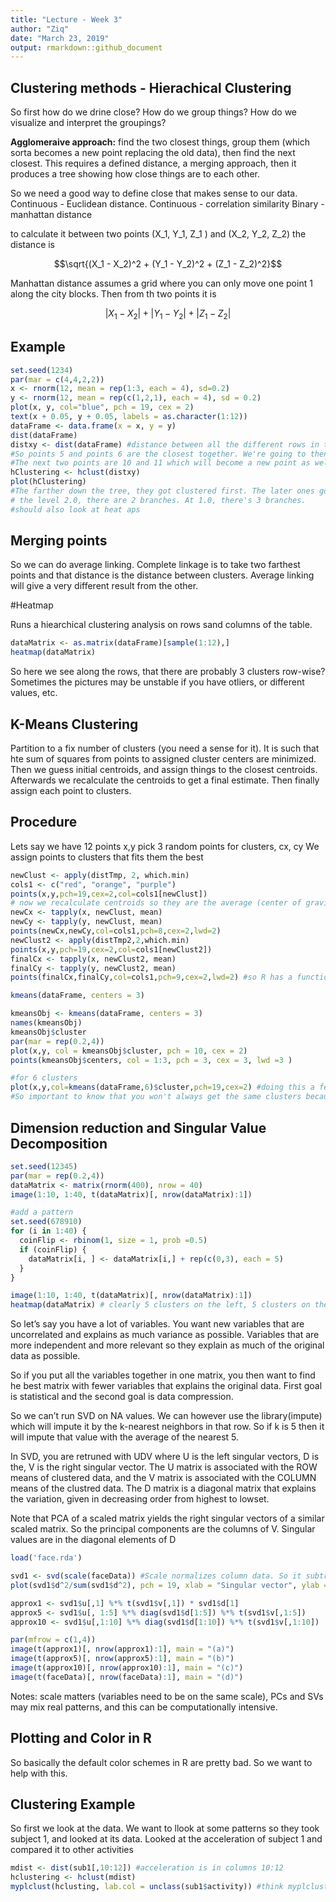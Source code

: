 ```yaml
---
title: "Lecture - Week 3"
author: "Ziq"
date: "March 23, 2019"
output: rmarkdown::github_document
---
```


## Clustering methods - Hierachical Clustering
So first how do we drine close? How do we group things? How do we visualize and interpret the groupings?

**Agglomeraive approach:** find the two closest things, group them (which sorta becomes a new point replacing the old data), then find the next closest.
This requires a defined distance, a merging approach, then it produces a tree showing how close things are to each other.

So we need a good way to define close that makes sense to our data.
Continuous - Euclidean distance.
Continuous - correlation similarity
Binary - manhattan distance

to calculate it between two points \(X_1, Y_1, Z_1 \) and \(X_2, Y_2, Z_2\) the distance is 

$$\sqrt{(X_1 - X_2)^2 + (Y_1 - Y_2)^2 + (Z_1 - Z_2)^2}$$

Manhattan distance assumes a grid where you can only move one point 1 along the city blocks. Then from th two points it is

$$|X_1 - X_2| + |Y_1 - Y_2| + |Z_1 - Z_2|$$

## Example
```r
set.seed(1234)
par(mar = c(4,4,2,2))
x <- rnorm(12, mean = rep(1:3, each = 4), sd=0.2)
y <- rnorm(12, mean = rep(c(1,2,1), each = 4), sd = 0.2)
plot(x, y, col="blue", pch = 19, cex = 2)
text(x + 0.05, y + 0.05, labels = as.character(1:12))
dataFrame <- data.frame(x = x, y = y)
dist(dataFrame)
distxy <- dist(dataFrame) #distance between all the different rows in the data frame. Default euclidean.
#So points 5 and points 6 are the closest together. We're going to then group and replace them with a new point.
#The next two points are 10 and 11 which will become a new point as well. We keep going until a dendrogram.
hClustering <- hclust(distxy)
plot(hClustering)
#The farther down the tree, they got clustered first. The later ones got clustered later. If you draw a horizontal line at
# the level 2.0, there are 2 branches. At 1.0, there's 3 branches.
#should also look at heat aps
```

## Merging points

So we can do average linking. Complete linkage is to take two farthest points and that distance is the distance between clusters. Average linking will give a very different result from the other.

#Heatmap

Runs a hiearchical clustering analysis on rows sand columns of the table.
```r
dataMatrix <- as.matrix(dataFrame)[sample(1:12),]
heatmap(dataMatrix)
```

So here we see along the rows, that there are probably 3 clusters row-wise? Sometimes the pictures may be unstable if you have otliers, or different values, etc.

## K-Means Clustering

Partition to a fix number of clusters (you need a sense for it). It is such that hte sum of squares from points to assigned cluster centers are minimized.
Then we guess initial centroids, and assign things to the closest centroids. Afterwards we recalculate the centroids to get a final estimate. Then finally assign each point to clusters.

## Procedure

Lets say we have 12 points x,y
pick 3 random points for clusters, cx, cy
We assign points to clusters that fits them the best
```r
newClust <- apply(distTmp, 2, which.min)
cols1 <- c("red", "orange", "purple")
points(x,y,pch=19,cex=2,col=cols1[newClust])
# now we recalculate centroids so they are the average (center of gravity) of cluster of points assigned. Do x and y separately. tapply assigns a factor and the function is applied to subsets of the array.
newCx <- tapply(x, newClust, mean)
newCy <- tapply(y, newClust, mean)
points(newCx,newCy,col=cols1,pch=8,cex=2,lwd=2)
newClust2 <- apply(distTmp2,2,which.min)
points(x,y,pch=19,cex=2,col=cols1[newClust2])
finalCx <- tapply(x, newClust2, mean)
finalCy <- tapply(y, newClust2, mean)
points(finalCx,finalCy,col=cols1,pch=9,cex=2,lwd=2) #so R has a function that does all of this given a dataFrame

kmeans(dataFrame, centers = 3)
```

```r
kmeansObj <- kmeans(dataFrame, centers = 3)
names(kmeansObj)
kmeansObj$cluster
par(mar = rep(0.2,4))
plot(x,y, col = kmeansObj$cluster, pch = 10, cex = 2)
points(kmeansObj$centers, col = 1:3, pch = 3, cex = 3, lwd =3 )

#for 6 clusters
plot(x,y,col=kmeans(dataFrame,6)$cluster,pch=19,cex=2) #doing this a few times makes it change clusters
#So important to know that you won't always get the same clusters because of your initialized points.
```





## Dimension reduction and Singular Value Decomposition

```r
set.seed(12345)
par(mar = rep(0.2,4))
dataMatrix <- matrix(rnorm(400), nrow = 40)
image(1:10, 1:40, t(dataMatrix)[, nrow(dataMatrix):1])

#add a pattern
set.seed(678910)
for (i in 1:40) {
  coinFlip <- rbinom(1, size = 1, prob =0.5)
  if (coinFlip) {
    dataMatrix[i, ] <- dataMatrix[i,] + rep(c(0,3), each = 5)
  }
}

image(1:10, 1:40, t(dataMatrix)[, nrow(dataMatrix):1])
heatmap(dataMatrix) # clearly 5 clusters on the left, 5 clusters on the right
```

So let's say you have a lot of variables. You want new variables that are uncorrelated and explains as much variance as possible. Variables that are more independent and more relevant so they explain as much of the original data as possible.

So if you put all the variables together in one matrix, you then want to find he best matrix with fewer variables that explains the original data. First goal is statistical and the second goal is data compression.

So we can't run SVD on NA values. We can however use the library(impute) which will impute it by the k-nearest neighbors in that row. So if k is 5 then it will impute that value with the average of the nearest 5. 

In SVD, you are retruned with UDV where U is the left singular vectors, D is the, V is the right singular vector. The U matrix is associated with the ROW means of clustered data, and the V matrix is associated with the COLUMN means of the clustred data. The D matrix is a diagonal matrix that explains the variation, given in decreasing order from highest to lowset.

Note that PCA of a scaled matrix yields the right singular vectors of a similar scaled matrix. So the principal components are the columns of V. Singular values are in the diagonal elements of D

```r
load('face.rda')

svd1 <- svd(scale(faceData)) #Scale normalizes column data. So it subtracts column mean and divide result by col's SD
plot(svd1$d^2/sum(svd1$d^2), pch = 19, xlab = "Singular vector", ylab = "Variance explained")

approx1 <- svd1$u[,1] %*% t(svd1$v[,1]) * svd1$d[1]
approx5 <- svd1$u[, 1:5] %*% diag(svd1$d[1:5]) %*% t(svd1$v[,1:5])
approx10 <- svd1$u[,1:10] %*% diag(svd1$d[1:10]) %*% t(svd1$v[,1:10])

par(mfrow = c(1,4))
image(t(approx1)[, nrow(approx1):1], main = "(a)")
image(t(approx5)[, nrow(approx5):1], main = "(b)")
image(t(approx10)[, nrow(approx10):1], main = "(c)")
image(t(faceData)[, nrow(faceData):1], main = "(d)")
```

Notes: scale matters (variables need to be on the same scale), PCs and SVs may mix real patterns, and this can be computationally intensive.

## Plotting and Color in R

So basically the default color schemes in R are pretty bad. So we want to help with this.

## Clustering Example

So first we look at the data.
We want to llook at some patterns so they took subject 1, and looked at its data. 
Looked at the acceleration of subject 1 and compared it to other activities

```r
mdist <- dist(sub1[,10:12]) #acceleration is in columns 10:12
hclustering <- hclust(mdist)
myplclust(hclusting, lab.col = unclass(sub1$activity)) #think myplclustering is their own function.
```

